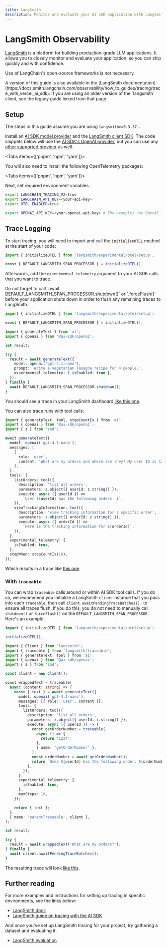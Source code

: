 ```yaml
---
title: LangSmith
description: Monitor and evaluate your AI SDK application with LangSmith
---
```


# LangSmith Observability

[LangSmith](https://docs.smith.langchain.com) is a platform for building production-grade LLM applications.
It allows you to closely monitor and evaluate your application, so you can ship quickly and with confidence.

Use of LangChain's open-source frameworks is not necessary.

<Note>
  A version of this guide is also available in the [LangSmith
  documentation](https://docs.smith.langchain.com/observability/how_to_guides/tracing/trace_with_vercel_ai_sdk).
  If you are using an older version of the `langsmith` client, see the legacy
  guide linked from that page.
</Note>

## Setup

<Note>The steps in this guide assume you are using `langsmith>=0.3.37.`.</Note>

Install an [AI SDK model provider](/providers/ai-sdk-providers) and the [LangSmith client SDK](https://npmjs.com/package/langsmith).
The code snippets below will use the [AI SDK's OpenAI provider](/providers/ai-sdk-providers/openai), but you can use any [other supported provider](/providers/ai-sdk-providers/) as well.

<Tabs items={['pnpm', 'npm', 'yarn']}>
  <Tab>
    <Snippet text="pnpm add @ai-sdk/openai langsmith" dark />
  </Tab>
  <Tab>
    <Snippet text="npm install @ai-sdk/openai langsmith" dark />
  </Tab>
  <Tab>
    <Snippet text="yarn add @ai-sdk/openai langsmith" dark />
  </Tab>
</Tabs>

You will also need to install the following OpenTelemetry packages:

<Tabs items={['pnpm', 'npm', 'yarn']}>
  <Tab>
    <Snippet
      text="pnpm add @opentelemetry/sdk-trace-base @opentelemetry/exporter-trace-otlp-proto @opentelemetry/context-async-hooks"
      dark
    />
  </Tab>
  <Tab>
    <Snippet
      text="npm install @opentelemetry/sdk-trace-base @opentelemetry/exporter-trace-otlp-proto @opentelemetry/context-async-hooks"
      dark
    />
  </Tab>
  <Tab>
    <Snippet
      text="yarn add @opentelemetry/sdk-trace-base @opentelemetry/exporter-trace-otlp-proto @opentelemetry/context-async-hooks"
      dark
    />
  </Tab>
</Tabs>

Next, set required environment variables.

```bash
export LANGCHAIN_TRACING_V2=true
export LANGCHAIN_API_KEY=<your-api-key>
export OTEL_ENABLED=true

export OPENAI_API_KEY=<your-openai-api-key> # The examples use OpenAI (replace with your selected provider)
```

## Trace Logging

To start tracing, you will need to import and call the `initializeOTEL` method at the start of your code:

```ts
import { initializeOTEL } from 'langsmith/experimental/otel/setup';

const { DEFAULT_LANGSMITH_SPAN_PROCESSOR } = initializeOTEL();
```

Afterwards, add the `experimental_telemetry` argument to your AI SDK calls that you want to trace.

<Note>
  Do not forget to call `await DEFAULT_LANGSMITH_SPAN_PROCESSOR.shutdown()` or
  `.forceFlush()` before your application shuts down in order to flush any
  remaining traces to LangSmith.
</Note>

```ts highlight="14"
import { initializeOTEL } from 'langsmith/experimental/otel/setup';

const { DEFAULT_LANGSMITH_SPAN_PROCESSOR } = initializeOTEL();

import { generateText } from 'ai';
import { openai } from '@ai-sdk/openai';

let result;

try {
  result = await generateText({
    model: openai('gpt-4.1-nano'),
    prompt: 'Write a vegetarian lasagna recipe for 4 people.',
    experimental_telemetry: { isEnabled: true },
  });
} finally {
  await DEFAULT_LANGSMITH_SPAN_PROCESSOR.shutdown();
}
```

You should see a trace in your LangSmith dashboard [like this one](https://smith.langchain.com/public/21d33490-d522-4928-a944-a09e988d539c/r).

You can also trace runs with tool calls:

```ts
import { generateText, tool, stepCountIs } from 'ai';
import { openai } from '@ai-sdk/openai';
import { z } from 'zod';

await generateText({
  model: openai('gpt-4.1-nano'),
  messages: [
    {
      role: 'user',
      content: 'What are my orders and where are they? My user ID is 123',
    },
  ],
  tools: {
    listOrders: tool({
      description: 'list all orders',
      parameters: z.object({ userId: z.string() }),
      execute: async ({ userId }) =>
        `User ${userId} has the following orders: 1`,
    }),
    viewTrackingInformation: tool({
      description: 'view tracking information for a specific order',
      parameters: z.object({ orderId: z.string() }),
      execute: async ({ orderId }) =>
        `Here is the tracking information for ${orderId}`,
    }),
  },
  experimental_telemetry: {
    isEnabled: true,
  },
  stopWhen: stepCountIs(10),
});
```

Which results in a trace like [this one](https://smith.langchain.com/public/e6122734-2762-4ae0-986b-0cbe4d68692f/r).

### With `traceable`

You can wrap `traceable` calls around or within AI SDK tool calls. If you do so, we recommend you initialize a LangSmith `client` instance
that you pass into each `traceable`, then call `client.awaitPendingTraceBatches();` to ensure all traces flush. If you do this, you do not need
to manually call `shutdown()` or `forceFlush()` on the `DEFAULT_LANGSMITH_SPAN_PROCESSOR`. Here's an example:

```ts highlight="40"
import { initializeOTEL } from 'langsmith/experimental/otel/setup';

initializeOTEL();

import { Client } from 'langsmith';
import { traceable } from 'langsmith/traceable';
import { generateText, tool } from 'ai';
import { openai } from '@ai-sdk/openai';
import { z } from 'zod';

const client = new Client();

const wrappedText = traceable(
  async (content: string) => {
    const { text } = await generateText({
      model: openai('gpt-4.1-nano'),
      messages: [{ role: 'user', content }],
      tools: {
        listOrders: tool({
          description: 'list all orders',
          parameters: z.object({ userId: z.string() }),
          execute: async ({ userId }) => {
            const getOrderNumber = traceable(
              async () => {
                return '1234';
              },
              { name: 'getOrderNumber' },
            );
            const orderNumber = await getOrderNumber();
            return `User ${userId} has the following order: ${orderNumber}`;
          },
        }),
      },
      experimental_telemetry: {
        isEnabled: true,
      },
      maxSteps: 10,
    });

    return { text };
  },
  { name: 'parentTraceable', client },
);

let result;

try {
  result = await wrappedText('What are my orders?');
} finally {
  await client.awaitPendingTraceBatches();
}
```

The resulting trace will look [like this](https://smith.langchain.com/public/296a0134-f3d4-4e54-afc7-b18f2c190911/r).

## Further reading

For more examples and instructions for setting up tracing in specific environments, see the links below:

- [LangSmith docs](https://docs.smith.langchain.com)
- [LangSmith guide on tracing with the AI SDK](https://docs.smith.langchain.com/observability/how_to_guides/tracing/trace_with_vercel_ai_sdk)

And once you've set up LangSmith tracing for your project, try gathering a dataset and evaluating it:

- [LangSmith evaluation](https://docs.smith.langchain.com/evaluation)
